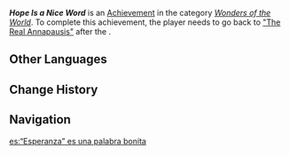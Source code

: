 {{Achievement Infobox
|id           = 81430
|order id     = 1414
|category     = Wonders of the World
|description  = Witness new life spring forth in a certain ruin.
|requirements = Go back to [["The Real Annapausis"]] after quests involving the location have ended.
|primogems    = 5
|hidden       = 1
|type         = Exploration
}}
'''''Hope Is a Nice Word''''' is an [[Achievement]] in the category ''[[Wonders of the World]]''. To complete this achievement, the player needs to go back to [["The Real Annapausis"]] after the {{Quest|In the Wake of Narcissus}}.

==Other Languages==
{{Other Languages|default_hidden=1
|en      = Hope Is a Nice Word
|zhs     = 希望是个好词
|zhs_rm  = 
|zht     = 希望是個好詞
|zht_rm  = 
|ja      = 「希望」は実にいい言葉
|ja_rm   = "Kibou" Jitsu ni Ii Kotoba
|ko      = 희망이란 참 좋은 단어야
|ko_rm   = 
|es      = “Esperanza” es una palabra bonita
|fr      = L'espoir, un joli mot
|ru      = Надежда - хорошее слово
|th      = ความหวังเป็นคำที่ดีนะ
|th_rm   = 
|vi      = Hy Vọng Là Một Từ Hay
|de      = Hoffnung, ein schönes Wort
|id      = Harapan, Aku Suka Kata Itu
|pt      = Esperança é uma Boa Palavra
|tr      = Umut Ne Güzel Bir Kelime
|it      = Speranza è una bella parola
}}

==Change History==
{{Change History|4.2}}

==Navigation==
{{Achievement Navbox}}

[[es:“Esperanza” es una palabra bonita]]